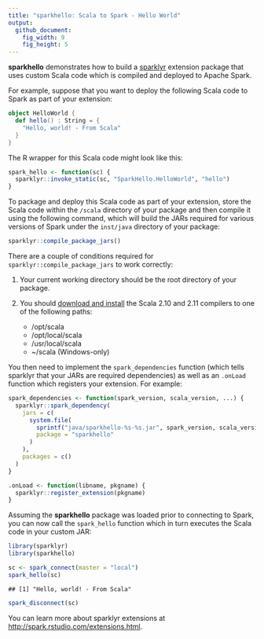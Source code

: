 ```yaml
---
title: "sparkhello: Scala to Spark - Hello World"
output:
  github_document:
    fig_width: 9
    fig_height: 5
---
```


**sparkhello** demonstrates how to build a [sparklyr](http://github.com/rstudio/sparklyr) extension package that uses custom Scala code which is compiled and deployed to Apache Spark.

For example, suppose that you want to deploy the following Scala code to Spark as part of your extension:

```scala
object HelloWorld {
  def hello() : String = {
    "Hello, world! - From Scala"
  }
}
```

The R wrapper for this Scala code might look like this:

```r
spark_hello <- function(sc) {
  sparklyr::invoke_static(sc, "SparkHello.HelloWorld", "hello")
}
```

To package and deploy this Scala code as part of your extension, store the Scala code within the `/scala` directory of your package and then compile it using the following command, which will build the JARs required for various versions of Spark under the `inst/java` directory of your package:

```r
sparklyr::compile_package_jars()
```



There are a couple of conditions required for `sparklyr::compile_package_jars` to work correctly:

1. Your current working directory should be the root directory of your package.

2. You should [download and install](http://www.scala-lang.org/download/) the Scala 2.10 and 2.11 compilers to one of the following paths:
    - /opt/scala
    - /opt/local/scala
    - /usr/local/scala
    - ~/scala (Windows-only)

You then need to implement the `spark_dependencies` function (which tells sparklyr that your JARs are required dependencies) as well as an `.onLoad` function which registers your extension. For example:

```r
spark_dependencies <- function(spark_version, scala_version, ...) {
  sparklyr::spark_dependency(
    jars = c(
      system.file(
        sprintf("java/sparkhello-%s-%s.jar", spark_version, scala_version),
        package = "sparkhello"
      )
    ),
    packages = c()
  )
}

.onLoad <- function(libname, pkgname) {
  sparklyr::register_extension(pkgname)
}
```

Assuming the **sparkhello** package was loaded prior to connecting to Spark, you can now call the `spark_hello` function which in turn executes the Scala code in your custom JAR:

```r
library(sparklyr)
library(sparkhello)

sc <- spark_connect(master = "local")
spark_hello(sc)
```
```
## [1] "Hello, world! - From Scala"
```

```r
spark_disconnect(sc)
```

You can learn more about sparklyr extensions at <http://spark.rstudio.com/extensions.html>.


